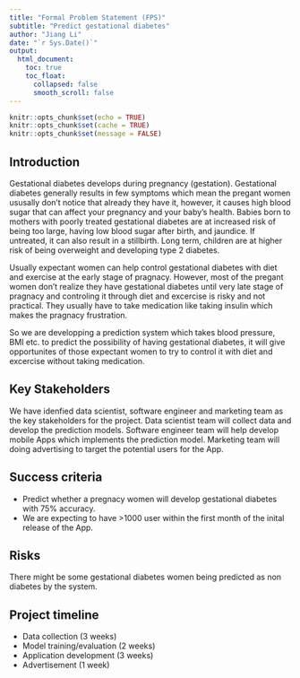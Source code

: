 ```yaml
---
title: "Formal Problem Statement (FPS)"
subtitle: "Predict gestational diabetes"
author: "Jiang Li"
date: "`r Sys.Date()`"
output: 
  html_document:
    toc: true
    toc_float:
      collapsed: false
      smooth_scroll: false
---
```


```r
knitr::opts_chunk$set(echo = TRUE)
knitr::opts_chunk$set(cache = TRUE)
knitr::opts_chunk$set(message = FALSE)
```

## Introduction

Gestational diabetes develops during pregnancy (gestation). Gestational diabetes generally results in few symptoms which mean the pregant women ususally don't notice that already they have it, however, it causes high blood sugar that can affect your pregnancy and your baby's health. Babies born to mothers with poorly treated gestational diabetes are at increased risk of being too large, having low blood sugar after birth, and jaundice. If untreated, it can also result in a stillbirth. Long term, children are at higher risk of being overweight and developing type 2 diabetes.

Usually expectant women can help control gestational diabetes with diet and exercise at the early stage of pragnacy. However, most of the pregant women don't realize they have gestational diabetes until very late stage of pragnacy and controling it through diet and excercise is risky and not practical. They usually have to take medication like taking insulin which makes the pragnacy frustration. 


So we are developping a prediction system which takes blood pressure, BMI etc. to predict the possibility of having gestational diabetes, it will give opportunites of those expectant women to try to control it with diet and excercise without taking medication.

## Key Stakeholders

We have idenfied data scientist, software engineer and marketing team as the key stakeholders for the project. Data scientist team will collect data and develop the prediction models. Software engineer team will help develop mobile Apps which implements the prediction model. Marketing team will doing advertising to target the potential users for the App. 

## Success criteria

  - Predict whether a pregnacy women will develop gestational diabetes with 75% accuracy. 
  - We are expecting to have >1000 user within the first month of the inital release of the App. 

## Risks

There might be some gestational diabetes women being predicted as non diabetes by the system. 

## Project timeline

- Data collection (3 weeks)
- Model training/evaluation (2 weeks)
- Application development (3 weeks)
- Advertisement (1 week)
